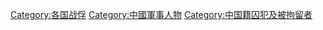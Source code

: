 [[Category:各国战俘|Category:各国战俘]]
[[Category:中國軍事人物|Category:中國軍事人物]]
[[Category:中国籍囚犯及被拘留者|Category:中国籍囚犯及被拘留者]]